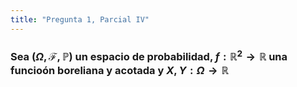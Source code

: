 ```yaml
---
title: "Pregunta 1, Parcial IV"
---
```


### Sea $(\Omega, \mathscr{F},\mathbb{P})$ un espacio de probabilidad, $f:\mathbb{R}^2 \to \mathbb{R}$ una funcioón boreliana y acotada y $X,Y: \Omega \to \mathbb{R}$